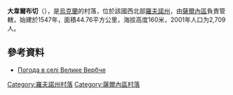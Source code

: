 {{coord|51|12|30|N|26|14|57|E|scale:30000|display=title}}

'''大韋爾布切'''（{{lang-uk|Велике Вербче}}），是[[烏克蘭|烏克蘭]]的村落，位於該國西北部[[羅夫諾州|羅夫諾州]]，由[[薩爾內區|薩爾內區]]負責管轄，始建於1547年，面積44.76平方公里，海拔高度160米，2001年人口为2,709人。

==參考資料==
* [http://weather.in.ua/ua/rovenskaja/2855 Погода в селі Велике Вербче] {{Wayback|url=http://weather.in.ua/ua/rovenskaja/2855 |date=20200804024236 }}

{{DEFAULTSORT:Велике Вербче}}
[[Category:羅夫諾州村落|Category:羅夫諾州村落]]
[[Category:薩爾內區村落|Category:薩爾內區村落]]


{{Rivne-geo-stub}}
